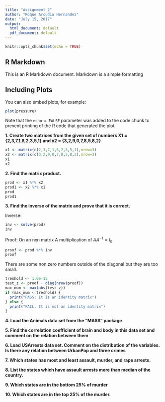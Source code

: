 ```yaml
---
title: "Assignment 2"
author: "Roque Arcudia Hernandez"
date: "July 15, 2017"
output:
  html_document: default
  pdf_document: default
---
```


```r
knitr::opts_chunk$set(echo = TRUE)
```

## R Markdown

This is an R Markdown document. Markdown is a simple formatting 

## Including Plots

You can also embed plots, for example:

```r
plot(pressure)
```

Note that the `echo = FALSE` parameter was added to the code chunk to prevent printing of the R code that generated the plot.

**1. Create two matrices from the given set of numbers
X1 = {2,3,7,1,6,2,3,5,1} and x2 = {3,2,9,0,7,8,5,8,2}**

```r
x1 <- matrix(c(2,3,7,1,6,2,3,5,1),nrow=3)
x2 <- matrix(c(3,2,9,0,7,8,5,8,2),nrow=3)
x1
x2
```

**2. Find the matrix product.**
```r
prod <- x1 %*% x2
prod1 <- x2 %*% x1
prod
prod1
```

**3. Find the inverse of the matrix and prove that it
is correct.**

Inverse:
```r
inv <- solve(prod)
inv
```

Proof: On an nxn matrix A  multiplication of $AA^{-1} = I_n$
```r
proof <- prod %*% inv
proof
```

There are some non zero numbers outside of the diagonal but they are too small.
```r
treshold <- 1.0e-15
test_z <- proof - diag(nrow(proof))
max_num <- max(abs(test_z))
if (max_num < treshold) {
  print("PASS: It is an identity matrix")
} else {
  print("FAIL: It is not an identity matrix")
}
```

**4. Load the Animals data set from the “MASS”
package**


**5. Find the correlation coefficient of brain and
body in this data set and comment on the
relation between them**

**6. Load USArrests data set. Comment on the
distribution of the variables. Is there any
relation between UrbanPop and three crimes**

**7. Which states has most and least assault,
murder, and rape arrests.**

**8. List the states which have assault arrests more
than median of the country.**

**9. Which states are in the bottom 25% of
murder**

**10. Which states are in the top 25% of the murder.**



